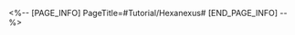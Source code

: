 <%-- [PAGE_INFO]
PageTitle=#Tutorial/Hexanexus#
[END_PAGE_INFO] --%>
{{Tutorial
|sort      = 601201
|title     = Hexanexus
|subtitle  = 
|type      = Adventure
|about     = 
|image1    = Tutorial Hexanexus 1.png{{subst:void|<!--$UPLOAD:<<SpriteOutput/TutorialPic/TutorialPage_601201.png>-<Tutorial Hexanexus 1.png>>}}
|text1     = {{Color|h|nobold=1|Hexanexus}} is a space junction device made by a mysterious organization in the Artisanship Commission. It attracted almost no notice because it is difficult to understand. Interact with the {{Color|h|nobold=1|Hexanexus}} to activate it and solve the puzzle.
|image2    = Tutorial Hexanexus 2.png{{subst:void|<!--$UPLOAD:<<SpriteOutput/TutorialPic/TutorialPage_601202.png>-<Tutorial Hexanexus 2.png>>}}
|text2     = Rotate the corresponding area of the Hexanexus so that the {{Color|h|nobold=1|physical block}} of the Hexanexus corresponds to the {{Color|h|nobold=1|plates}} on both sides.
|image3    = Tutorial Hexanexus 3.png{{subst:void|<!--$UPLOAD:<<SpriteOutput/TutorialPic/TutorialPage_601203.png>-<Tutorial Hexanexus 3.png>>}}
|text3     = Some cubes have special {{Color|h|nobold=1|patterns}} on them, which need to match the patterns on the {{Color|h|nobold=1|plates}} on the two sides to solve the puzzle of the {{Color|h|nobold=1|Hexanexus}}.
}}